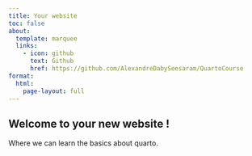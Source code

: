 ```yaml
---
title: Your website
toc: false
about:
  template: marquee
  links:
    - icon: github
      text: Github
      href: https://github.com/AlexandreDabySeesaram/QuartoCourse
format:
  html:
    page-layout: full
---
```


## Welcome to your new website !

Where we can learn the basics about quarto.